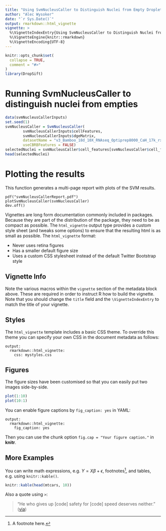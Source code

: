```yaml
---
title: "Using SvmNucleusCaller to Distinguish Nuclei from Empty Droplets"
author: "Alec Wysoker"
date: "`r Sys.Date()`"
output: rmarkdown::html_vignette
vignette: >
  %\VignetteIndexEntry{Using SvmNucleusCaller to Distinguish Nuclei from Empty Droplets}
  %\VignetteEngine{knitr::rmarkdown}
  %\VignetteEncoding{UTF-8}
---
```


```r
knitr::opts_chunk$set(
  collapse = TRUE,
  comment = "#>"
)
library(DropSift)
```

# Running SvmNucleusCaller to distinguish nuclei from empties

```r
data(svmNucleusCallerInputs)
set.seed(1)
svmNucleusCaller = SvmNucleusCaller(
        svmNucleusCallerInputs$cellFeatures,
        svmNucleusCallerInputs$dgeMatrix,
        datasetName = "v3_Bamboo_18d_10X_RNAseq_Optiprep8000_CaH_17k_rxn1",
        useCBRBFeatures = FALSE)
selectedNuclei = svmNucleusCaller$cell_features[svmNucleusCaller$cell_features$is_cell,]$cell_barcode
head(selectedNuclei)
```

# Plotting the results

This function generates a multi-page report with plots of the SVM results.

```
pdf("svmNucleusCallerReport.pdf")
plotSvmNucleusCaller(svmNucleusCaller)
dev.off()
```

<!-- Jim, the below is boilerplate when creating a dummy vignette.  I'm leaving it temporarily in case you find it useful. -->

Vignettes are long form documentation commonly included in packages. Because they are part of the distribution of the package, they need to be as compact as possible. The `html_vignette` output type provides a custom style sheet (and tweaks some options) to ensure that the resulting html is as small as possible. The `html_vignette` format:

- Never uses retina figures
- Has a smaller default figure size
- Uses a custom CSS stylesheet instead of the default Twitter Bootstrap style

## Vignette Info

Note the various macros within the `vignette` section of the metadata block above. These are required in order to instruct R how to build the vignette. Note that you should change the `title` field and the `\VignetteIndexEntry` to match the title of your vignette.

## Styles

The `html_vignette` template includes a basic CSS theme. To override this theme you can specify your own CSS in the document metadata as follows:

    output: 
      rmarkdown::html_vignette:
        css: mystyles.css

## Figures

The figure sizes have been customised so that you can easily put two images side-by-side. 

```r
plot(1:10)
plot(10:1)
```

You can enable figure captions by `fig_caption: yes` in YAML:

    output:
      rmarkdown::html_vignette:
        fig_caption: yes

Then you can use the chunk option `fig.cap = "Your figure caption."` in **knitr**.

## More Examples

You can write math expressions, e.g. $Y = X\beta + \epsilon$, footnotes^[A footnote here.], and tables, e.g. using `knitr::kable()`.

```r
knitr::kable(head(mtcars, 10))
```

Also a quote using `>`:

> "He who gives up [code] safety for [code] speed deserves neither."
([via](https://twitter.com/hadleywickham/status/504368538874703872))
